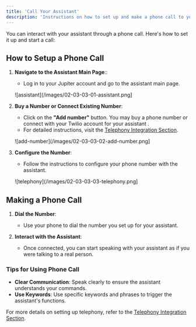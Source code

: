 ```yaml
---
title: 'Call Your Assistant'
description: 'Instructions on how to set up and make a phone call to your assistant'
---
```


You can interact with your assistant through a phone call. Here's how to set it up and start a call:

## How to Setup a Phone Call

1. **Navigate to the Assistant Main Page**::
   - Log in to your Jupiter account and go to the assistant main page.

   ![assistant](/images/02-03-03-01-assistant.png]

2. **Buy a Number or Connect Existing Number**:
   - Click on the **"Add number"** button. You may buy a phone number or connect with your Twilio account for your assistant . 
   - For detailed instructions, visit the [Telephony Integration Section](/telephony/introduction).

   ![add-number](/images/02-03-03-02-add-number.png]

3. **Configure the Number**:
   - Follow the instructions to configure your phone number with the assistant.

   ![telephony](/images/02-03-03-03-telephony.png]

## Making a Phone Call

1. **Dial the Number**:
   - Use your phone to dial the number you set up for your assistant.

2. **Interact with the Assistant**:
   - Once connected, you can start speaking with your assistant as if you were talking to a real person.

### Tips for Using Phone Call

- **Clear Communication**: Speak clearly to ensure the assistant understands your commands.
- **Use Keywords**: Use specific keywords and phrases to trigger the assistant's functions.

For more details on setting up telephony, refer to the [Telephony Integration Section](/telephony/introduction).
